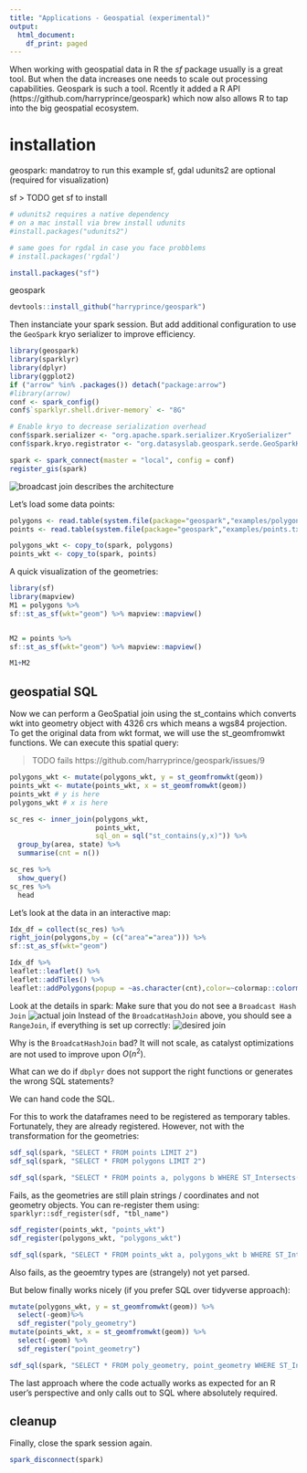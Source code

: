 ```yaml
---
title: "Applications - Geospatial (experimental)"
output:
  html_document:
    df_print: paged
---
```


When working with geospatial data in R the $sf$ package usually is a great tool.
But when the data increases one needs to scale out processing capabilities.
Geospark is such a tool. Rcently it added a R API (https://github.com/harryprince/geospark) which now also allows R to tap into the big geospatial ecosystem.

# installation

geospark: mandatroy to run this example
sf, gdal udunits2 are optional (required for visualization)

sf
> TODO get sf to install

```r
# udunits2 requires a native dependency
# on a mac install via brew install udunits
#install.packages("udunits2")

# same goes for rgdal in case you face probblems
# install.packages('rgdal')

install.packages("sf")
```

geospark 

```r
devtools::install_github("harryprince/geospark")
```

Then instanciate your spark session. But add additional configuration to use the `GeoSpark` kryo serializer to improve efficiency.
```r
library(geospark)
library(sparklyr)
library(dplyr)
library(ggplot2)
if ("arrow" %in% .packages()) detach("package:arrow")
#library(arrow)
conf <- spark_config()
conf$`sparklyr.shell.driver-memory` <- "8G"

# Enable kryo to decrease serialization overhead
conf$spark.serializer <- "org.apache.spark.serializer.KryoSerializer"
conf$spark.kryo.registrator <- "org.datasyslab.geospark.serde.GeoSparkKryoRegistrator"

spark <- spark_connect(master = "local", config = conf)
register_gis(spark)
```

![broadcast join](img/geospark-r.png) describes the architecture

Let's load some data points:

```r
polygons <- read.table(system.file(package="geospark","examples/polygons.txt"), sep="|", col.names=c("area","geom"))
points <- read.table(system.file(package="geospark","examples/points.txt"), sep="|", col.names=c("city","state","geom"))

polygons_wkt <- copy_to(spark, polygons)
points_wkt <- copy_to(spark, points)
```

A quick visualization of the geometries:
```r
library(sf)
library(mapview)
M1 = polygons %>%
sf::st_as_sf(wkt="geom") %>% mapview::mapview()


M2 = points %>%
sf::st_as_sf(wkt="geom") %>% mapview::mapview()

M1+M2
```

## geospatial SQL

Now we can perform a GeoSpatial join using the st_contains which converts wkt into geometry object with 4326 crs which means a wgs84 projection. To get the original data from wkt format, we will use the st_geomfromwkt functions. We can execute this spatial query:

> TODO fails https://github.com/harryprince/geospark/issues/9

```r
polygons_wkt <- mutate(polygons_wkt, y = st_geomfromwkt(geom))
points_wkt <- mutate(points_wkt, x = st_geomfromwkt(geom))
points_wkt # y is here
polygons_wkt # x is here

sc_res <- inner_join(polygons_wkt,
                     points_wkt,
                     sql_on = sql("st_contains(y,x)")) %>% 
  group_by(area, state) %>%
  summarise(cnt = n()) 

sc_res %>%
  show_query()
sc_res %>%
  head
```


Let's look at the data in an interactive map:
```r
Idx_df = collect(sc_res) %>% 
right_join(polygons,by = (c("area"="area"))) %>% 
sf::st_as_sf(wkt="geom")

Idx_df %>% 
leaflet::leaflet() %>% 
leaflet::addTiles() %>% 
leaflet::addPolygons(popup = ~as.character(cnt),color=~colormap::colormap_pal()(cnt)) 
```

Look at the details in spark:
Make sure that you do not see a `Broadcast Hash Join`
![actual join](img/sort-join.png)
Instead of the `BroadcatHashJoin` above, you should see a `RangeJoin`, if everything is set up correctly:
![desired join](img/range-join.png)

Why is the `BroadcatHashJoin` bad? It will not scale, as catalyst optimizations are not used to improve upon $O(n^2)$.

What can we do if `dbplyr` does not support the right functions or generates the wrong SQL statements?

We can hand code the SQL. 

For this to work the dataframes need to be registered as temporary tables.
Fortunately, they are already registered. 
However, not with the transformation for the geometries:

```r
sdf_sql(spark, "SELECT * FROM points LIMIT 2")
sdf_sql(spark, "SELECT * FROM polygons LIMIT 2")

sdf_sql(spark, "SELECT * FROM points a, polygons b WHERE ST_Intersects(b.geom, a.geom)") ## 
```
Fails, as the geometries are still plain strings / coordinates and not geometry objects.
You can re-register them using: `sparklyr::sdf_register(sdf, "tbl_name")`

```r
sdf_register(points_wkt, "points_wkt")
sdf_register(polygons_wkt, "polygons_wkt")
```

```r
sdf_sql(spark, "SELECT * FROM points_wkt a, polygons_wkt b WHERE ST_Intersects(b.geom, a.geom)") ## 
```
Also fails, as the geoemtry types are (strangely) not yet parsed.

But below finally works nicely (if you prefer SQL over tidyverse approach):
```r
mutate(polygons_wkt, y = st_geomfromwkt(geom)) %>%
  select(-geom)%>%
  sdf_register("poly_geometry")
mutate(points_wkt, x = st_geomfromwkt(geom)) %>%
  select(-geom) %>%
  sdf_register("point_geometry")

sdf_sql(spark, "SELECT * FROM poly_geometry, point_geometry WHERE ST_Intersects(y, x)")
```

The last approach where the code actually works as expected for an R user's perspective and only calls out to SQL where absolutely required.

## cleanup

Finally, close the spark session again.
```r
spark_disconnect(spark)
```
